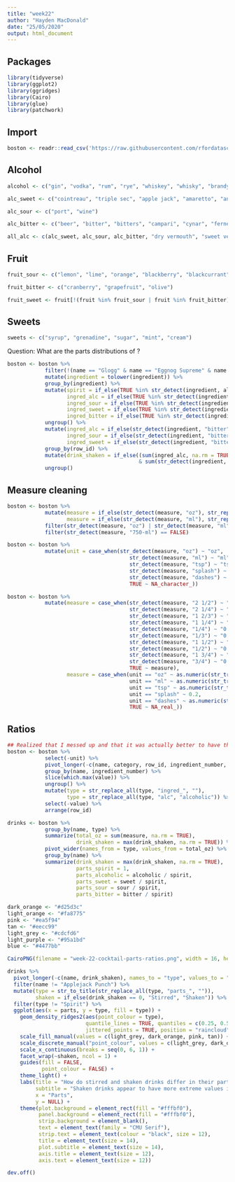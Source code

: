 ---
title: "week22"
author: "Hayden MacDonald"
date: "25/05/2020"
output: html_document
---

## Packages

```{r}
library(tidyverse)
library(ggplot2)
library(ggridges)
library(Cairo)
library(glue)
library(patchwork)
```



## Import

```{r}
boston <- readr::read_csv('https://raw.githubusercontent.com/rfordatascience/tidytuesday/master/data/2020/2020-05-26/boston_cocktails.csv')
```


## Alcohol

```{r}
alcohol <- c("gin", "vodka", "rum", "rye", "whiskey", "whisky", "brandy", "cognac", "tequila", "schnapps", "jack daniel")

alc_sweet <- c("cointreau", "triple sec", "apple jack", "amaretto", "anisette")

alc_sour <- c("port", "wine")

alc_bitter <- c("beer", "bitter", "bitters", "campari", "cynar", "fernet-branca")

all_alc <- c(alc_sweet, alc_sour, alc_bitter, "dry vermouth", "sweet vermouth")
```


## Fruit

```{r}
fruit_sour <- c("lemon", "lime", "orange", "blackberry", "blackcurrant", "blood orange", "currant", "redcurrant", "elderberry", "grape", "pomegranate", "raspberry", "tangerine", "mandarine", "sour mix")

fruit_bitter <- c("cranberry", "grapefruit", "olive")

fruit_sweet <- fruit[!(fruit %in% fruit_sour | fruit %in% fruit_bitter)]
```


## Sweets

```{r}
sweets <- c("syrup", "grenadine", "sugar", "mint", "cream")
```



Question: What are the parts distributions of ?

```{r}
boston <- boston %>%
            filter(!(name == "Glogg" & name == "Eggnog Supreme" & name == "Bloody Scotsman" & category != "Non-alcoholic Drinks" & category != "Shooters")) %>%
            mutate(ingredient = tolower(ingredient)) %>%
            group_by(ingredient) %>%
            mutate(spirit = if_else(TRUE %in% str_detect(ingredient, alcohol), 1, 0),
                   ingred_alc = if_else(TRUE %in% str_detect(ingredient, all_alc), 1, 0),
                   ingred_sour = if_else(TRUE %in% str_detect(ingredient, fruit_sour), 1, 0),
                   ingred_sweet = if_else(TRUE %in% str_detect(ingredient, fruit_sweet) | TRUE %in% str_detect(ingredient, sweets), 1, 0),
                   ingred_bitter = if_else(TRUE %in% str_detect(ingredient, fruit_bitter) | TRUE %in% str_detect(ingredient, alc_bitter), 1, 0)) %>%
            ungroup() %>%
            mutate(ingred_alc = if_else(str_detect(ingredient, "bitter"), 0, ingred_alc),
                   ingred_sour = if_else(str_detect(ingredient, "bitter"), 0, ingred_sour),
                   ingred_sweet = if_else(str_detect(ingredient, "bitter"), 0, ingred_sweet)) %>%
            group_by(row_id) %>%
            mutate(drink_shaken = if_else((sum(ingred_alc, na.rm = TRUE) + sum(spirit, na.rm = TRUE) + sum(ingred_bitter, na.rm = TRUE) >= 0.66*n()) 
                                          & sum(str_detect(ingredient, fruit_sour), na.rm = TRUE) == 0, 0, 1)) %>%
            ungroup()
```


## Measure cleaning

```{r}
boston <- boston %>%
            mutate(measure = if_else(str_detect(measure, "oz"), str_replace(measure, regex("(?=oz)"), ""), measure),
                   measure = if_else(str_detect(measure, "ml"), str_replace(measure, regex("(?=ml)"), ""), measure)) %>%
            filter(str_detect(measure, "oz") | str_detect(measure, "ml") | str_detect(measure, "tsp") | str_detect(measure, "splash") | str_detect(measure, "dashes")) %>%
            filter(str_detect(measure, "750-ml") == FALSE)

boston <- boston %>%
            mutate(unit = case_when(str_detect(measure, "oz") ~ "oz",
                                       str_detect(measure, "ml") ~ "ml",
                                       str_detect(measure, "tsp") ~ "tsp",
                                       str_detect(measure, "splash") ~ "splash",
                                       str_detect(measure, "dashes") ~ "dashes",
                                       TRUE ~ NA_character_))

boston <- boston %>%
            mutate(measure = case_when(str_detect(measure, "2 1/2") ~ "2.5",
                                       str_detect(measure, "2 1/4") ~ "2.25",
                                       str_detect(measure, "1 2/3") ~ "1.66",
                                       str_detect(measure, "1 1/4") ~ "1.25",
                                       str_detect(measure, "1/4") ~ "0.25",
                                       str_detect(measure, "1/3") ~ "0.33",
                                       str_detect(measure, "1 1/2") ~ "1.5",
                                       str_detect(measure, "1/2") ~ "0.5",
                                       str_detect(measure, "1 3/4") ~ "1.75",
                                       str_detect(measure, "3/4") ~ "0.75",
                                       TRUE ~ measure),
                   measure = case_when(unit == "oz" ~ as.numeric(str_trim(str_replace(measure, "oz", ""), side = "both")),
                                       unit == "ml" ~ as.numeric(str_trim(str_replace(measure, "ml", ""), side = "both"))*0.033814,
                                       unit == "tsp" ~ as.numeric(str_trim(str_replace(measure, "tsp", ""), side = "both"))*0.166667,
                                       unit == "splash" ~ 0.2,
                                       unit == "dashes" ~ as.numeric(str_trim(str_replace(measure, "dashes", ""), side = "both"))*0.03125,
                                       TRUE ~ NA_real_))
```


## Ratios

```{r}
## Realized that I messed up and that it was actually better to have the descriptors as text, not as booleans
boston <- boston %>%
            select(-unit) %>%
            pivot_longer(-c(name, category, row_id, ingredient_number, ingredient, measure, drink_shaken), names_to = "type", values_to = "value") %>%
            group_by(name, ingredient_number) %>%
            slice(which.max(value)) %>%
            ungroup() %>%
            mutate(type = str_replace_all(type, "ingred_", ""),
                   type = str_replace_all(type, "alc", "alcoholic")) %>%
            select(-value) %>%
            arrange(row_id)
```

```{r}
drinks <- boston %>%
            group_by(name, type) %>%
            summarize(total_oz = sum(measure, na.rm = TRUE),
                      drink_shaken = max(drink_shaken, na.rm = TRUE)) %>%
            pivot_wider(names_from = type, values_from = total_oz) %>%
            group_by(name) %>%
            summarize(drink_shaken = max(drink_shaken, na.rm = TRUE),
                      parts_spirit = 1,
                      parts_alcoholic = alcoholic / spirit,
                      parts_sweet = sweet / spirit,
                      parts_sour = sour / spirit,
                      parts_bitter = bitter / spirit)
```

```{r}
dark_orange <- "#d25d3c"
light_orange <- "#fa8775"
pink <- "#ea5f94"
tan <- "#eecc99"
light_grey <- "#cdcfd6"
light_purple <- "#95a1bd"
blue <- "#4477bb"
```


```{r}
CairoPNG(filename = "week-22-cocktail-parts-ratios.png", width = 16, height = 9, units = "in", dpi = 300)

drinks %>%
  pivot_longer(-c(name, drink_shaken), names_to = "type", values_to = "parts") %>%
  filter(name != "Applejack Punch") %>%
  mutate(type = str_to_title(str_replace_all(type, "parts_", "")),
         shaken = if_else(drink_shaken == 0, "Stirred", "Shaken")) %>%
  filter(type != "Spirit") %>%
  ggplot(aes(x = parts, y = type, fill = type)) +
    geom_density_ridges2(aes(point_colour = type),
                         quantile_lines = TRUE, quantiles = c(0.25, 0.5, 0.75),
                         jittered_points = TRUE, position = "raincloud", point_alpha = 0.3, scale = 1.0) +
    scale_fill_manual(values = c(light_grey, dark_orange, pink, tan)) +
    scale_discrete_manual("point_colour", values = c(light_grey, dark_orange, pink, tan)) +
    scale_x_continuous(breaks = seq(0, 6, 1)) +
    facet_wrap(~shaken, ncol = 1) +
    guides(fill = FALSE,
           point_colour = FALSE) +
    theme_light() +
    labs(title = "How do stirred and shaken drinks differ in their parts ratios of sweet, sour, and bitter ingredients?",
         subtitle = "Shaken drinks appear to have more extreme values in sweet/sour ingredients, whereas Stirred drinks have more extreme values in bitter/alcoholic ingredients;\nParts ratios calculated relative to the total ounces of hard liquor/spirit of the drink",
         x = "Parts",
         y = NULL) +
    theme(plot.background = element_rect(fill = "#fffbf0"),
          panel.background = element_rect(fill = "#fffbf0"),
          strip.background = element_blank(),
          text = element_text(family = "CMU Serif"),
          strip.text = element_text(colour = "black", size = 12),
          title = element_text(size = 14),
          plot.subtitle = element_text(size = 14),
          axis.title = element_text(size = 12),
          axis.text = element_text(size = 12))

dev.off()
```



























